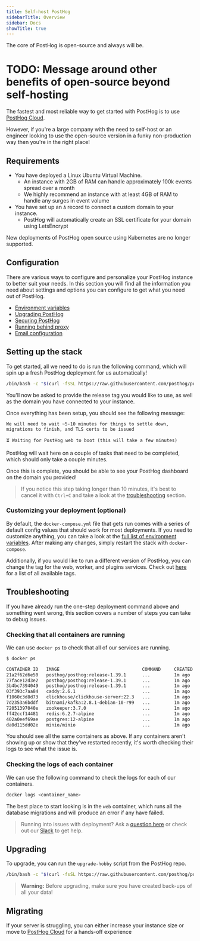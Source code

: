 ```yaml
---
title: Self-host PostHog
sidebarTitle: Overview
sidebar: Docs
showTitle: true
---
```



The core of PostHog is open-source and always will be.

# TODO: Message around other benefits of open-source beyond self-hosting

The fastest and most reliable way to get started with PostHog is to use [PostHog Cloud](/docs/getting-started/cloud).

However, if you're a large company with the need to self-host or an engineer looking to use the open-source version in a funky non-production way then you're in the right place!

<Disclaimer />

## Requirements

-   You have deployed a Linux Ubuntu Virtual Machine.
    -   An instance with 2GB of RAM can handle approximately 100k events spread over a month
    -   We highly recommend an instance with at least 4GB of RAM to handle any surges in event volume
-   You have set up an `A` record to connect a custom domain to your instance.
    -   PostHog will automatically create an SSL certificate for your domain using LetsEncrypt

New deployments of PostHog open source using Kubernetes are no longer supported.

## Configuration

There are various ways to configure and personalize your PostHog instance to better suit your needs. In this section you will find all the information you need about settings and options you can configure to get what you need out of PostHog.

-   [Environment variables](/docs/self-host/configure/environment-variables)
-   [Upgrading PostHog](/docs/runbook/upgrading-posthog)
-   [Securing PostHog](/docs/self-host/configure/securing-posthog)
-   [Running behind proxy](/docs/self-host/configure/running-behind-proxy)
-   [Email configuration](/docs/self-host/configure/email)

## Setting up the stack

To get started, all we need to do is run the following command, which will spin up a fresh PostHog deployment for us automatically!

```bash
/bin/bash -c "$(curl -fsSL https://raw.githubusercontent.com/posthog/posthog/HEAD/bin/deploy-hobby)"
```

You'll now be asked to provide the release tag you would like to use, as well as the domain you have connected to your instance.

Once everything has been setup, you should see the following message:

```
We will need to wait ~5-10 minutes for things to settle down, migrations to finish, and TLS certs to be issued

⏳ Waiting for PostHog web to boot (this will take a few minutes)
```

PostHog will wait here on a couple of tasks that need to be completed, which should only take a couple minutes.

Once this is complete, you should be able to see your PostHog dashboard on the domain you provided!

> If you notice this step taking longer than 10 minutes, it's best to cancel it with `Ctrl+C` and take a look at the [troubleshooting](#troubleshooting) section.

### Customizing your deployment (optional)

By default, the `docker-compose.yml` file that gets run comes with a series of default config values that should work for most deployments.
If you need to customize anything, you can take a look at the [full list of environment variables](/docs/self-host/configure/environment-variables).
After making any changes, simply restart the stack with `docker-compose`.

Additionally, if you would like to run a different version of PostHog, you can change the tag for the web, worker, and plugins services.
Check out [here](https://hub.docker.com/r/posthog/posthog) for a list of all available tags.

## Troubleshooting

If you have already run the one-step deployment command above and something went wrong, this section covers a number of steps you can take to debug issues.

### Checking that all containers are running

We can use `docker ps` to check that all of our services are running.

```bash
$ docker ps

CONTAINER ID   IMAGE                               COMMAND     CREATED    STATUS    PORTS   NAMES
21a2f62d6e50   posthog/posthog:release-1.39.1      ...         1m ago     Up 1m     ...     ...
77face12d3e2   posthog/posthog:release-1.39.1      ...         1m ago     Up 1m     ...     ...
3b4bc7394049   posthog/posthog:release-1.39.1      ...         1m ago     Up 1m     ...     ...
03f393c7aa84   caddy:2.6.1                         ...         1m ago     Up 1m     ...     ...
f1060c3d8d73   clickhouse/clickhouse-server:22.3   ...         1m ago     Up 1m     ...     ...
7d2353a6bddf   bitnami/kafka:2.8.1-debian-10-r99   ...         1m ago     Up 1m     ...     ...
72051397040e   zookeeper:3.7.0                     ...         1m ago     Up 1m     ...     ...
ff42ccf14481   redis:6.2.7-alpine                  ...         1m ago     Up 1m     ...     ...
402a0eef69ae   postgres:12-alpine                  ...         1m ago     Up 1m     ...     ...
da0d115dd02e   minio/minio                         ...         1m ago     Up 1m     ...     ...
```

You should see all the same containers as above. If any containers aren't showing up or show that they've restarted recently, it's worth checking their logs to see what the issue is.

### Checking the logs of each container

We can use the following command to check the logs for each of our containers.

```bash
docker logs <container_name>
```

The best place to start looking is in the `web` container, which runs all the database migrations and will produce an error if any have failed.

> Running into issues with deployment? Ask a [question here](/questions) or check out our [Slack](/slack) to get help.

## Upgrading

To upgrade, you can run the `upgrade-hobby` script from the PostHog repo.

```bash
/bin/bash -c "$(curl -fsSL https://raw.githubusercontent.com/posthog/posthog/HEAD/bin/upgrade-hobby)"
```

> **Warning:** Before upgrading, make sure you have created back-ups of all your data!

## Migrating

If your server is struggling, you can either increase your instance size or move to [PostHog Cloud](/docs/migrate/migrate-between-posthog-instances) for a hands-off experience
